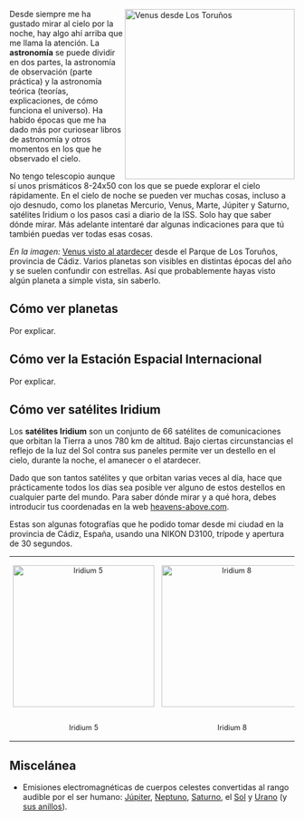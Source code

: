 {{header|1=Astronomía}}

<a href="images/venus-torunos.jpg"><img src="images/venus-torunos.jpg" width="300px" align="right" alt="Venus desde Los Toruños" /></a>

Desde siempre me ha gustado mirar al cielo por la noche, hay algo ahí arriba que me llama la atención. La <b>astronomía</b> se puede dividir en dos partes, la astronomía de observación (parte práctica) y la astronomía teórica (teorías, explicaciones, de cómo funciona el universo). Ha habido épocas que me ha dado más por curiosear libros de astronomía y otros momentos en los que he observado el cielo.

No tengo telescopio aunque sí unos prismáticos 8-24x50 con los que se puede explorar el cielo rápidamente. En el cielo de noche se pueden ver muchas cosas, incluso a ojo desnudo, como los planetas Mercurio, Venus, Marte, Júpiter y Saturno, satélites Iridium o los pasos casi a diario de la ISS. Solo hay que saber dónde mirar. Más adelante intentaré dar algunas indicaciones para que tú también puedas ver todas esas cosas.

''En la imagen:'' [http://www.flickr.com/photos/emijrp/9324673890/in/set-72157634713012976 Venus visto al atardecer] desde el Parque de Los Toruños, provincia de Cádiz. Varios planetas son visibles en distintas épocas del año y se suelen confundir con estrellas. Así que probablemente hayas visto algún planeta a simple vista, sin saberlo.

<!--
 https://www.youtube.com/watch?v=kzqod3r_LoA
 Aquí un paso de la ISS que grabé el 8 de agosto de 2003, con una cámara analógica. La ISS es visible varias veces a la semana desde prácticamente cualquier parte del mundo. (Consulta tu zona en heavens-above.com) 
 
-->

== Cómo ver planetas ==

Por explicar.

== Cómo ver la Estación Espacial Internacional ==

Por explicar.

== Cómo ver satélites Iridium ==

Los '''satélites Iridium''' son un conjunto de 66 satélites de comunicaciones que orbitan la Tierra a unos 780 km de altitud. Bajo ciertas circunstancias el reflejo de la luz del Sol contra sus paneles permite ver un destello en el cielo, durante la noche, el amanecer o el atardecer.

Dado que son tantos satélites y que orbitan varias veces al día, hace que prácticamente todos los días sea posible ver alguno de estos destellos en cualquier parte del mundo. Para saber dónde mirar y a qué hora, debes introducir tus coordenadas en la web [http://heavens-above.com heavens-above.com].

Estas son algunas fotografías que he podido tomar desde mi ciudad en la provincia de Cádiz, España, usando una NIKON D3100, trípode y apertura de 30 segundos.

<table align="center" style="text-align: center;font-size: 90%;">
<tr>
    <td valign="top" width="250px"><a href="images/iridium5.jpg"><img src="images/iridium5.jpg" width="250px" alt="Iridium 5" /></a></td>
    <td valign="top" width="250px"><a href="images/iridium8.jpg"><img src="images/iridium8.jpg" width="250px" alt="Iridium 8" /></a></td>
    <td valign="top" width="250px"><a href="images/iridium34.jpg"><img src="images/iridium34.jpg" width="250px" alt="Iridium 34" /></a></td>
    <td valign="top" width="250px"><a href="images/iridium61.jpg"><img src="images/iridium61.jpg" width="250px" alt="Iridium 61" /></a></td>
</tr>
<tr>
    <td valign="top"><p>Iridium 5</p></td>
    <td valign="top"><p>Iridium 8</p></td>
    <td valign="top"><p>Iridium 34</p></td>
    <td valign="top"><p>Iridium 61</p></td>
</tr>
</table>

== Miscelánea ==

<ul>
    <li>Emisiones electromagnéticas de cuerpos celestes convertidas al rango audible por el ser humano: <a href="https://www.youtube.com/watch?v=e3fqE01YYWs">Júpiter</a>, <a href="https://www.youtube.com/watch?v=rwnpXll_A_E">Neptuno</a>, <a href="https://www.youtube.com/watch?v=Sh2-P8hG5-E">Saturno</a>, el <a href="https://www.youtube.com/watch?v=GvMbUxqGuOc">Sol</a> y <a href="https://www.youtube.com/watch?v=80Ngl2RY8sA">Urano</a> (y <a href="https://www.youtube.com/watch?v=AxEa5KdPFRw">sus anillos</a>).</li>
</ul>


{{footer}}
